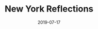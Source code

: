 ---
template: writing

title: New York Reflections
date: 2019-07-17
city: New York, New York
country: USA
description: >-
  I never thought I'd be one to fall in love with the road. But going to college in Los Angeles provided me the perfect excuse to criss-cross the country many times over the past four years. This May, leaving the morning after graduation, I was able to do the route one final time.
tags:
  - Museums
  - Music
  - Visual Art
---